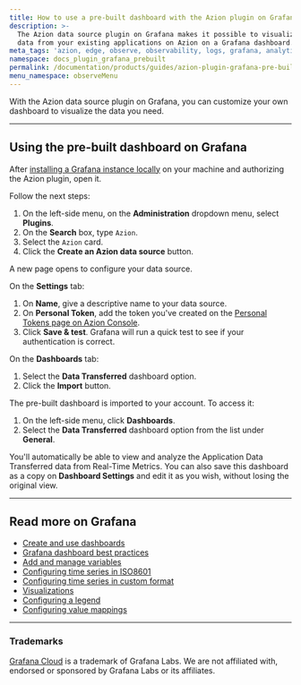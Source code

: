 ```yaml
---
title: How to use a pre-built dashboard with the Azion plugin on Grafana
description: >-
  The Azion data source plugin on Grafana makes it possible to visualize the
  data from your existing applications on Azion on a Grafana dashboard.
meta_tags: 'azion, edge, observe, observability, logs, grafana, analytics, metrics'
namespace: docs_plugin_grafana_prebuilt
permalink: /documentation/products/guides/azion-plugin-grafana-pre-built-dash/
menu_namespace: observeMenu
---
```



With the Azion data source plugin on Grafana, you can customize your own dashboard to visualize the data you need.

<LinkButton link="/en/documentation/products/guides/observe/integrate-grafana/" label="go to integrate with grafana guide" severity="secondary" target="_blank" />

---

## Using the pre-built dashboard on Grafana

After [installing a Grafana instance locally](https://github.com/aziontech/grafana-plugin/blob/dev/README.md#install-azion-plugin-on-local-grafana-install-locally) on your machine and authorizing the Azion plugin, open it.

Follow the next steps:

1. On the left-side menu, on the **Administration** dropdown menu, select **Plugins**.
2. On the **Search** box, type `Azion`.
3. Select the `Azion` card.
4. Click the **Create an Azion data source** button.

A new page opens to configure your data source.

On the **Settings** tab:

1. On **Name**, give a descriptive name to your data source.
2. On **Personal Token**, add the token you've created on the [Personal Tokens page on Azion Console](/en/documentation/products/accounts/personal-tokens/).
3. Click **Save & test**. Grafana will run a quick test to see if your authentication is correct.

On the **Dashboards** tab:

1. Select the **Data Transferred** dashboard option.
2. Click the **Import** button.

The pre-built dashboard is imported to your account. To access it:

1. On the left-side menu, click **Dashboards**.
2. Select the **Data Transferred** dashboard option from the list under **General**.

You'll automatically be able to view and analyze the Application Data Transferred data from Real-Time Metrics. You can also save this dashboard as a copy on **Dashboard Settings** and edit it as you wish, without losing the original view.

---

## Read more on Grafana

- [Create and use dashboards](https://grafana.com/docs/grafana/latest/dashboards/)
- [Grafana dashboard best practices](https://grafana.com/docs/grafana/latest/dashboards/build-dashboards/best-practices/)
- [Add and manage variables](https://grafana.com/docs/grafana/latest/dashboards/variables/)
- [Configuring time series in ISO8601](https://momentjs.com/docs/#/parsing/string/)
- [Configuring time series in custom format](https://momentjs.com/docs/#/parsing/string-format/)
- [Visualizations](https://grafana.com/docs/grafana/latest/panels-visualizations/visualizations/)
- [Configuring a legend](https://grafana.com/docs/grafana/latest/panels-visualizations/visualizations/configure-legend/)
- [Configuring value mappings](https://grafana.com/docs/grafana/latest/panels-visualizations/configure-value-mappings/)

---

### Trademarks

[Grafana Cloud](https://grafana.com/products/cloud/) is a trademark of Grafana Labs. We are not affiliated with, endorsed or sponsored by Grafana Labs or its affiliates.




